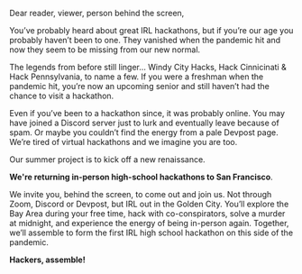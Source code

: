 
Dear reader, viewer, person behind the screen,

You’ve probably heard about great IRL hackathons, but if you’re our age you
probably haven’t been to one. They vanished when the pandemic hit and now they
seem to be missing from our new normal.

The legends from before still linger… Windy City Hacks, Hack Cinnicinati & Hack
Pennsylvania, to name a few. If you were a freshman when the pandemic hit, you’re 
now an upcoming senior and still haven’t had the chance to visit a hackathon.

Even if you’ve been to a hackathon since, it was probably online. You may have
joined a Discord server just to lurk and eventually leave because of spam. Or maybe
you couldn’t find the energy from a pale Devpost page. We’re tired of virtual
hackathons and we imagine you are too.

Our summer project is to kick off a new renaissance.

**We're returning in-person high-school hackathons to San Francisco**. 

We invite you, behind the screen, to come out and join us. Not through Zoom,
Discord or Devpost, but IRL out in the Golden City. You’ll explore the Bay Area 
during your free time, hack with co-conspirators, solve a murder at midnight, and
experience the energy of being in-person again. Together, we’ll assemble to form 
the first IRL high school hackathon on this side of the pandemic.

**Hackers, assemble!**

<style> 
  {`
  p {
    font-size: 18px!important;
  }
  `}
</style>
